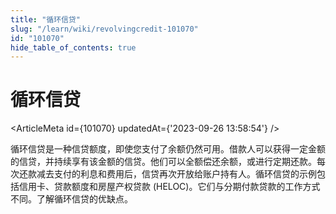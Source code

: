 ```yaml
---
title: "循环信贷"
slug: "/learn/wiki/revolvingcredit-101070"
id: "101070"
hide_table_of_contents: true
---
```



# 循环信贷

<ArticleMeta id={101070} updatedAt={'2023-09-26 13:58:54'} />
<div className='border-solid border-b border-t-0 my-4 border-[var(--ifm-color-gray-300)]' />

循环信贷是一种信贷额度，即使您支付了余额仍然可用。借款人可以获得一定金额的信贷，并持续享有该金额的信贷。他们可以全额偿还余额，或进行定期还款。每次还款减去支付的利息和费用后，信贷再次开放给账户持有人。循环信贷的示例包括信用卡、贷款额度和房屋产权贷款 (HELOC)。它们与分期付款贷款的工作方式不同。了解循环信贷的优缺点。
